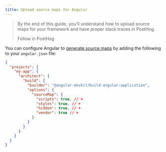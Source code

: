 ```yaml
---
title: Upload source maps for Angular
---
```



> By the end of this guide, you'll understand how to upload source maps for your framework and have proper stack traces in PostHog.
>
> <CallToAction type="primary" to="https://us.posthog.com/onboarding/error_tracking?step=source_maps">
>    Follow in PostHog
> </CallToAction>

<Steps>

<Step title="Installing the PostHog CLI" subtitle="Your goal in this step: Install the PostHog CLI tool." badge="required">
<CLIDownload />
</Step>

<Step title="Authenticating the PostHog CLI" subtitle="Your goal in this step: Authenticate the PostHog CLI tool." badge="required">
<CLIAuthenticate />
</Step>

<Step title="Output source maps for Angular" subtitle="Your goal in this step: Configure your build to generate source maps." badge="required">

You can configure Angular to [generate source maps](https://angular.dev/reference/configs/workspace-config#source-map-configuration) by adding the following to your `angular.json` file:

```json file=angular.json focusOnLines=5-13
{
  "projects": {
    "my-app": {
      "architect": {
        "build": {
          "builder": "@angular-devkit/build-angular:application",
          "options": {
            "sourceMap": {
              "scripts": true, // +
              "styles": true, // +
              "hidden": true, // +
              "vendor": true // +
            }
          }
        }
      }
    }
  }
}
```

</Step>
<Step title="Inject source map" subtitle="Your goal in this step: Add metadata to associate maps with your code." badge="required">
<InjectSourceMap />
</Step>
<Step title="Upload source map" subtitle="Your goal in this step: Send the processed source maps to PostHog." badge="required">
<UploadSourceMap />
</Step>
</Steps>


